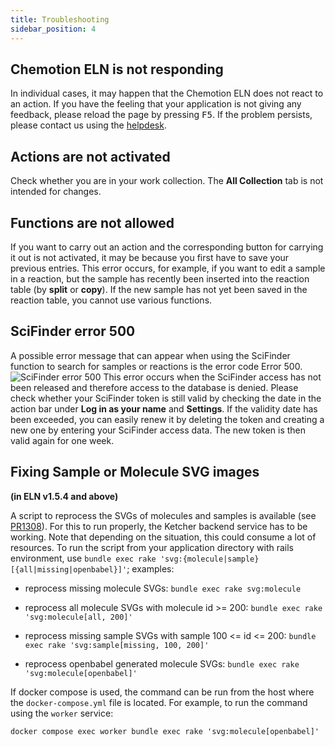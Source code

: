 ```yaml
---
title: Troubleshooting
sidebar_position: 4
---
```


## Chemotion ELN is not responding

In individual cases, it may happen that the Chemotion ELN does not react to an action. If you have the feeling that your application is not giving any feedback, please reload the page by pressing <kbd>F5</kbd>. If the problem persists, please contact us using the [helpdesk](/helpdesk).

## Actions are not activated

Check whether you are in your work collection. The **All Collection** tab is not intended for changes.

## Functions are not allowed

If you want to carry out an action and the corresponding button for carrying it out is not activated, it may be because you first have to save your previous entries. This error occurs, for example, if you want to edit a sample in a reaction, but the sample has recently been inserted into the reaction table (by **split** or **copy**). If the new sample has not yet been saved in the reaction table, you cannot use various functions.

## SciFinder error 500

A possible error message that can appear when using the SciFinder function to search for samples or reactions is the error code Error 500.
![SciFinder error 500](/img/scifinder_error_500.png)
This error occurs when the SciFinder access has not been released and therefore access to the database is denied. Please check whether your SciFinder token is still valid by checking the date in the action bar under **Log in as your name** and **Settings**. If the validity date has been exceeded, you can easily renew it by deleting the token and creating a new one by entering your SciFinder access data. The new token is then valid again for one week.

## Fixing Sample or Molecule SVG images

**(in ELN v1.5.4 and above)**

A script to reprocess the SVGs of molecules and samples is available (see [PR1308](https://github.com/ComPlat/chemotion_ELN/pull/1308/commits/868477dc91cec99b689db2ac93106d04ce8dd694)). For this to run properly, the Ketcher backend service has to be working. Note that depending on the situation, this could consume a lot of resources.
To run the script from your application directory with rails environment, use `bundle exec rake 'svg:{molecule|sample}[{all|missing|openbabel}]'`;
examples:

- reprocess missing molecule SVGs: `bundle exec rake svg:molecule`

- reprocess all molecule SVGs with molecule id &gt;= 200: `bundle exec rake 'svg:molecule[all, 200]'`

- reprocess missing sample SVGs with sample 100 &lt;= id &lt;= 200: `bundle exec rake 'svg:sample[missing, 100, 200]'`

- reprocess openbabel generated molecule SVGs: `bundle exec rake 'svg:molecule[openbabel]'`

If docker compose is used, the command can be run from the host where the `docker-compose.yml` file is located. For example, to run the command using the `worker` service:

```
docker compose exec worker bundle exec rake 'svg:molecule[openbabel]'
```
